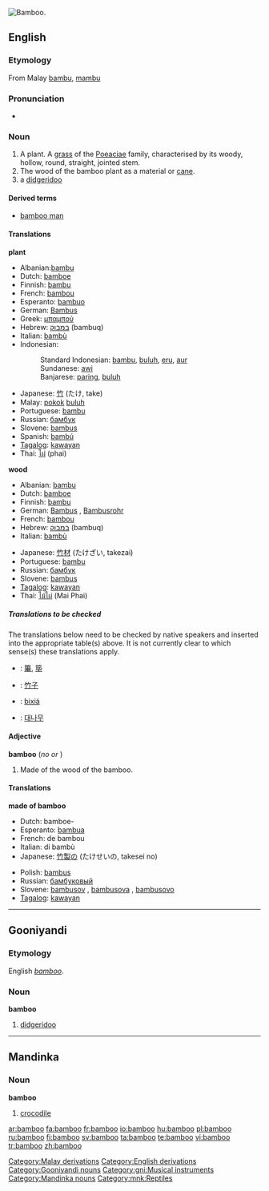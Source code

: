 [[Image:Bamboo DSCN2465.jpg|thumb|right|Bamboo.]]
{{wikipedia}}
==English==

===Etymology===
From Malay [[bambu]], [[mambu]]

===Pronunciation===
*{{audio|en-us-bamboo.ogg|Audio (US)}}

===Noun===
{{en-noun}}

# <!--DefA--> A plant. A [[grass]] of the [[Poeaciae]] family, characterised by its woody, hollow, round, straight, jointed stem.
# <!--DefB--> The wood of the bamboo plant as a material or [[cane]].
# a [[didgeridoo]]

====Derived terms====
*[[bamboo man]]

====Translations====
<!--DefA-->'''plant'''
{{top}}
*Albanian:[[bambu]] 
*Dutch: [[bamboe]] {{n}}
*Finnish: [[bambu]]
*French: [[bambou]] {{m}}
*Esperanto: [[bambuo]]
*German: [[Bambus]] {{m}}
*Greek: [[μπαμπού]] {{n}}
*Hebrew: [[במבוק]] (bambuq) {{m}}
*Italian: [[bambù]] {{m}}
*Indonesian:
*:Standard Indonesian: [[bambu]], [[buluh]], [[eru]], [[aur]]
*:Sundanese: [[awi]]
*:Banjarese: [[paring]], [[buluh]]
{{mid}}
*Japanese: [[竹]] (たけ, take)
*Malay: [[pokok]] [[buluh]]
*Portuguese: [[bambu]] {{m}}
*Russian: [[бамбук]] {{m}}
*Slovene: [[bambus]] {{m}}
*Spanish: [[bambú]] {{m}}
*[[Tagalog]]: [[kawayan]]
*Thai: [[ไผ่]] (phai)
{{bottom}}

<!--DefB-->'''wood'''
{{top}}
*Albanian: [[bambu]]
*Dutch: [[bamboe]] {{n}}
*Finnish: [[bambu]]
*German: [[Bambus]] {{m}}, [[Bambusrohr]] {{n}}
*French: [[bambou]] {{m}}
*Hebrew: [[במבוק]] (bambuq) {{m}}
*Italian: [[bambù]] {{m}}
{{mid}}
*Japanese: [[竹材]] (たけざい, takezai)
*Portuguese: [[bambu]] {{m}}
*Russian: [[бамбук]] {{m}}
*Slovene: [[bambus]] {{m}}
*[[Tagalog]]: [[kawayan]]
*Thai: [[ไม้ไผ่]] (Mai Phai)
{{bottom}}

=====Translations to be checked=====
{{checktrans}}
<!--Remove this section once all the translations below have been transferred to the correct table(s).-->

The translations below need to be checked by native speakers and inserted into the appropriate table(s) above.  It is not currently clear to which sense(s) these translations apply.

*{{ttbc|CJK Characters}}: [[篳]], [[筚]]
*{{ttbc|Chinese}}: [[竹子]]
*{{ttbc|Isthmus Zapotec}}: [[bixiá]]
*{{ttbc|Korean}}: [[대나무]]

====Adjective====
'''bamboo''' (''no'' {{compar}} ''or'' {{superl}})

# <!--DefC-->Made of the wood of the bamboo.

====Translations====
<!--DefC-->'''made of bamboo'''
{{top}}
*Dutch: bamboe-
*Esperanto: [[bambua]]
*French: de bambou
*Italian: di bambù
*Japanese: [[竹製]]の (たけせいの, takesei no)
{{mid}}
*Polish: [[bambus]] {{m}}
*Russian: [[бамбуковый]]
*Slovene: [[bambusov]] {{m}}, [[bambusova]] {{f}}, [[bambusovo]] {{n}}
*[[Tagalog]]: [[kawayan]]

{{bottom}}

[[Category:Malay derivations]]

----

==Gooniyandi==

===Etymology===
English ''[[bamboo#English|bamboo]]''.

===Noun===
'''bamboo'''

# [[didgeridoo]]

[[Category:English derivations]]
[[Category:Gooniyandi nouns]]
[[Category:gni:Musical instruments]]

----

==Mandinka==

===Noun===
'''bamboo'''

# [[crocodile]]

[[Category:Mandinka nouns]]
[[Category:mnk:Reptiles]]

[[ar:bamboo]]
[[fa:bamboo]]
[[fr:bamboo]]
[[io:bamboo]]
[[hu:bamboo]]
[[pl:bamboo]]
[[ru:bamboo]]
[[fi:bamboo]]
[[sv:bamboo]]
[[ta:bamboo]]
[[te:bamboo]]
[[vi:bamboo]]
[[tr:bamboo]]
[[zh:bamboo]]